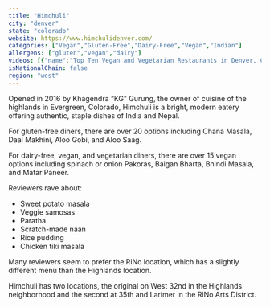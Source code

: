 ```yaml
---
title: "Himchuli"
city: "denver"
state: "colorado"
website: https://www.himchulidenver.com/
categories: ["Vegan","Gluten-Free","Dairy-Free","Vegan","Indian"]
allergens: ["gluten","vegan","dairy"]
videos: [{"name":"Top Ten Vegan and Vegetarian Restaurants in Denver, Colorado","url":"https://www.youtube.com/watch?v=HobDYv0mynY"}]
isNationalChain: false
region: "west"
---
```

Opened in 2016 by Khagendra “KG” Gurung, the owner of cuisine of the highlands in Evergreen, Colorado, Himchuli is a bright, modern eatery offering authentic, staple dishes of India and Nepal.

For gluten-free diners, there are over 20 options including Chana Masala, Daal Makhini, Aloo Gobi, and Aloo Saag.

For dairy-free, vegan, and vegetarian diners, there are over 15 vegan options including spinach or onion Pakoras, Baigan Bharta, Bhindi Masala, and Matar Paneer.

Reviewers rave about:
* Sweet potato masala
* Veggie samosas
* Paratha
* Scratch-made naan
* Rice pudding
* Chicken tiki masala

Many reviewers seem to prefer the RiNo location, which has a slightly different menu than the Highlands location.

Himchuli has two locations, the original on West 32nd in the Highlands neighborhood and the second at 35th and Larimer in the RiNo Arts District.
